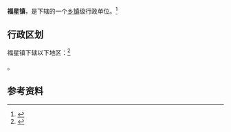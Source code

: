 {{multiple issues|
{{expand|time=2013-03-22T17:15:19+00:00}}
{{expert|time=2013-03-22T17:15:19+00:00}}
{{trivia|time=2013-03-22T17:15:19+00:00}}
}}
{{中国乡级行政区|62/11/22/104/000}}

'''福星镇'''，是{{PRC admin/fullname|62/11/22/104/000|3}}下辖的一个[[乡镇|乡镇]]级行政单位。<ref>{{PRC admin/ref sgc|{{PRC admin/parent|62/11/22/104/000}}}}</ref>

== 行政区划 ==

福星镇下辖以下地区：<ref>{{PRC admin/ref sgc|62/11/22/104/000}}</ref>

{{PRC admin/children|62/11/22/104/000}}。

== 参考资料 ==

{{reflist}}

{{行政区划小作品}}
{{PRC admin/navcat|62/11/22/104/000}}